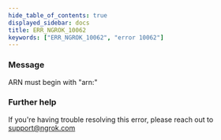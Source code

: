 ```yaml
---
hide_table_of_contents: true
displayed_sidebar: docs
title: ERR_NGROK_10062
keywords: ["ERR_NGROK_10062", "error 10062"]
---
```


### Message

ARN must begin with "arn:"

### Further help

If you're having trouble resolving this error, please reach out to [support@ngrok.com](mailto:support@ngrok.com?subject=Help%20with%20ERR_NGROK_10062)
